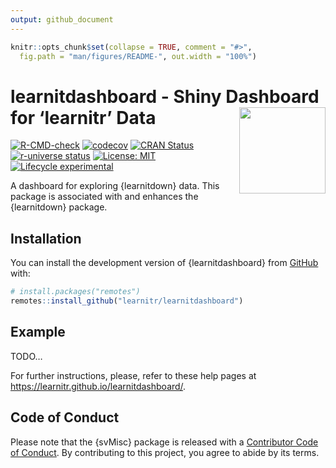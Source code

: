 ```yaml
---
output: github_document
---
```


<!-- README.md is generated from README.Rmd. Please edit that file -->

```r
knitr::opts_chunk$set(collapse = TRUE, comment = "#>",
  fig.path = "man/figures/README-", out.width = "100%")
```

# learnitdashboard - Shiny Dashboard for 'learnitr' Data <a href="https://learnitr.github.io/learnitdashboard/"><img src="man/figures/logo.png" align="right" height="138" /></a>

<!-- badges: start -->
[![R-CMD-check](https://github.com/learnitr/learnitdashboard/actions/workflows/R-CMD-check.yaml/badge.svg)](https://github.com/learnitr/learnitdashboard/actions/workflows/R-CMD-check.yaml)
[![codecov](https://img.shields.io/codecov/c/github/learnitr/learnitdashboard/main.svg?token=1YyLPD4HkZ)](https://codecov.io/github/learnitr/learnitdashboard?branch=main)
[![CRAN Status](https://www.r-pkg.org/badges/version/learnitdashboard)](https://cran.r-project.org/package=learnitdashboard)
[![r-universe status](https://learnitr.r-universe.dev/badges/learnitdashboard)](https://learnitr.r-universe.dev/learnitdashboard)
[![License: MIT](https://img.shields.io/badge/License-MIT-yellow.svg)](https://opensource.org/licenses/MIT)
[![Lifecycle experimental](https://lifecycle.r-lib.org/articles/figures/lifecycle-experimental.svg)](https://lifecycle.r-lib.org/articles/stages.html#experimental)
<!-- badges: end -->

A dashboard for exploring {learnitdown} data. This package is associated with and enhances the {learnitdown} package.

## Installation

You can install the development version of {learnitdashboard} from [GitHub](https://github.com/) with:

``` r
# install.packages("remotes")
remotes::install_github("learnitr/learnitdashboard")
```

## Example

TODO...

For further instructions, please, refer to these help pages at <https://learnitr.github.io/learnitdashboard/>.

## Code of Conduct

Please note that the {svMisc} package is released with a [Contributor Code of Conduct](https://contributor-covenant.org/version/2/1/CODE_OF_CONDUCT.html). By contributing to this project, you agree to abide by its terms.
